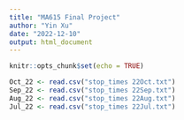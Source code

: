 ```yaml
---
title: "MA615 Final Project"
author: "Yin Xu"
date: "2022-12-10"
output: html_document
---
```


```r
knitr::opts_chunk$set(echo = TRUE)
```


```r
Oct_22 <- read.csv("stop_times 22Oct.txt")
Sep_22 <- read.csv("stop_times 22Sep.txt")
Aug_22 <- read.csv("stop_times 22Aug.txt")
Jul_22 <- read.csv("stop_times 22Jul.txt")

```

